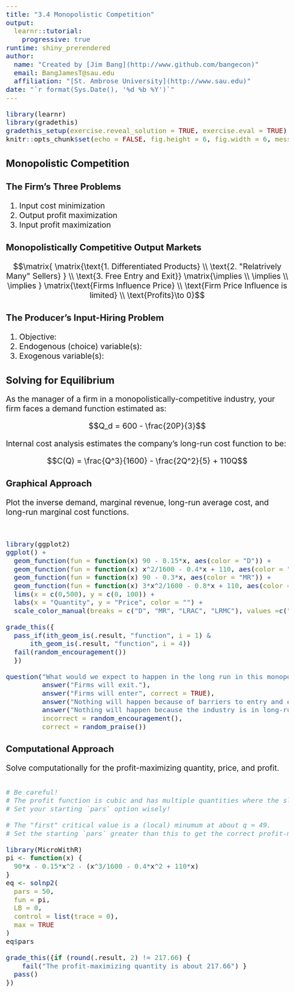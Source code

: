```yaml
---
title: "3.4 Monopolistic Competition"
output: 
  learnr::tutorial: 
    progressive: true
runtime: shiny_prerendered
author: 
  name: "Created by [Jim Bang](http://www.github.com/bangecon)"
  email: BangJamesT@sau.edu
  affiliation: "[St. Ambrose University](http://www.sau.edu)"
date: "`r format(Sys.Date(), '%d %b %Y')`"
---
```


<style type="text/css">
h1{font-size: 24pt}
h2{font-size: 20pt}
h3{font-size: 18pt}
h4,h5,h6{font-size: 16pt}
body{font-size: 16pt}
#doc-metadata {
  margin-bottom: 10px;
  font-size: 0.66em;
}
</style>

```r
library(learnr)
library(gradethis)
gradethis_setup(exercise.reveal_solution = TRUE, exercise.eval = TRUE)
knitr::opts_chunk$set(echo = FALSE, fig.height = 6, fig.width = 6, message = FALSE)
```

## Monopolistic Competition

### The Firm's Three Problems

1. Input cost minimization
2. Output profit maximization
3. Input profit maximization

### Monopolistically Competitive Output Markets

$$\matrix{ \matrix{\text{1. Differentiated Products} \\ \text{2. "Relatrively Many" Sellers} }  \\ \text{3. Free Entry and Exit}} \matrix{\implies \\ \implies \\ \implies } \matrix{\text{Firms Influence Price} \\ \text{Firm Price Influence is limited} \\ \text{Profits}\to 0}$$

### The Producer's Input-Hiring Problem

1. Objective: 
2. Endogenous (choice) variable(s): 
3. Exogenous variable(s): 

## Solving for Equilibrium

As the manager of a firm in a monopolistically-competitive industry, your firm faces a demand function estimated as: 

$$Q_d = 600 - \frac{20P}{3}$$

Internal cost analysis estimates the company's long-run cost function to be: 

$$C(Q) = \frac{Q^3}{1600} - \frac{2Q^2}{5} + 110Q$$

### Graphical Approach

Plot the inverse demand, marginal revenue, long-run average cost, and long-run marginal cost functions. 

```r

```

```r

```

```r
library(ggplot2)
ggplot() + 
  geom_function(fun = function(x) 90 - 0.15*x, aes(color = "D")) + 
  geom_function(fun = function(x) x^2/1600 - 0.4*x + 110, aes(color = "LRAC")) + 
  geom_function(fun = function(x) 90 - 0.3*x, aes(color = "MR")) + 
  geom_function(fun = function(x) 3*x^2/1600 - 0.8*x + 110, aes(color = "LRMC")) +
  lims(x = c(0,500), y = c(0, 100)) +
  labs(x = "Quantity", y = "Price", color = "") + 
  scale_color_manual(breaks = c("D", "MR", "LRAC", "LRMC"), values =c("blue", "deepskyblue", "firebrick", "red"))
```

```r
grade_this({
  pass_if(ith_geom_is(.result, "function", i = 1) & 
      ith_geom_is(.result, "function", i = 4))
  fail(random_encouragement())
  })
```

```r
question("What would we expect to happen in the long run in this monopolistically-competitive industry?", 
         answer("Firms will exit."), 
         answer("Firms will enter", correct = TRUE), 
         answer("Nothing will happen because of barriers to entry and exit."), 
         answer("Nothing will happen because the industry is in long-run equilibrium."), 
         incorrect = random_encouragement(), 
         correct = random_praise())
```

### Computational Approach

Solve computationally for the profit-maximizing quantity, price, and profit.  

```r
```

```r
# Be careful! 
# The profit function is cubic and has multiple quantities where the slope equals zero. 
# Set your starting `pars` option wisely!
```

```r
# The "first" critical value is a (local) minumum at about q = 49. 
# Set the starting `pars` greater than this to get the correct profit-maximizing quantity. 
```

```r
library(MicroWithR)
pi <- function(x) {
  90*x - 0.15*x^2 - (x^3/1600 - 0.4*x^2 + 110*x)
}
eq <- solnp2(
  pars = 50, 
  fun = pi, 
  LB = 0, 
  control = list(trace = 0), 
  max = TRUE
)
eq$pars
```

```r
grade_this({if (round(.result, 2) != 217.66) { 
    fail("The profit-maximizing quantity is about 217.66") }
  pass()
})
```

